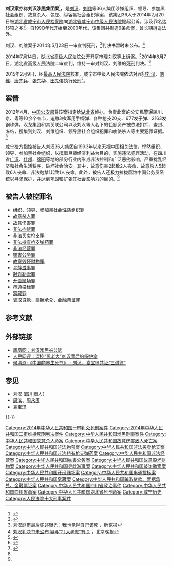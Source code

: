 {{Infobox criminal case
|名称=刘汉案
|又名=刘汉涉黑集团案
|图片=
|图片大小=<!--只写图片宽度的像素数即可，无需添加px-->
|图片说明=
|案件背景=
|公诉机构= 湖北省咸宁市人民检察院
|公诉日期= 2014年2月20日
|被告人员= [[刘汉_(四川商人)|刘汉]]等36人
|公诉罪名=
|审理法院= 湖北省咸宁市中级人民法院
|宣判日期=
|宣判结果=
|调查机构= [[湖北省公安厅|湖北省公安厅]]等[[湖北省|湖北省]][[公安机关|公安机关]]
|相关证人=
}}

'''刘汉案'''亦称'''刘汉涉黑集团案'''<ref>{{cite web |url = http://politics.people.com.cn/n/2014/0223/c1001-24437813.html |title = 四川民众自发放炮庆祝刘汉涉黑集团被公诉 |publisher = 人民网 |date = 2014年2月23日 |accessdate = 2014年2月23日 |archive-date = 2016年3月4日 |archive-url = https://web.archive.org/web/20160304091202/http://politics.people.com.cn/n/2014/0223/c1001-24437813.html |dead-url = no }}</ref>，是[[刘汉_(四川商人)|刘汉]]、[[刘维_(四川商人)|刘维]]等36人集团涉嫌组织、领导、参加黑社会组织、故意杀人、包庇、纵容黑社会组织等案，该集团36人于2014年2月20日被[[湖北省|湖北省]][[咸宁市|咸宁市]][[人民检察院|人民检察院]]向[[湖北省咸宁市中级人民法院|湖北省咸宁市中级人民法院]]提起公诉，涉及罪名达15项之多<ref name="aqxh">{{cite web |url = http://news.xinhuanet.com/legal/2014-02/20/c_119420502.htm |title = 刘汉刘维等36人涉嫌组织领导参加黑社会性质组织等案公诉 |publisher = 新华网 |date = 2014年2月20日 |accessdate = 2014年2月23日 |archive-date = 2015年12月12日 |archive-url = https://web.archive.org/web/20151212060517/http://news.xinhuanet.com/legal/2014-02/20/c_119420502.htm |dead-url = no }}</ref>。自1990年代开始至2000年代，该集团共制造9条命案，曾长期逍遥法外。

刘汉、刘维案于2014年5月23日一审宣判死刑，<ref>[http://news.163.com/14/0524/02/9SVPNSO200014AED.html 刘汉庭审最后陈述曝光：我也觉得自己该死] {{Wayback|url=http://news.163.com/14/0524/02/9SVPNSO200014AED.html |date=20140524022818 }}，新京报</ref>判决书暂时未公布。<ref>[http://www.cq.xinhuanet.com/2014-05/25/c_1110845794.htm 刘汉判决书未公布 疑与"打大老虎"有关] {{Wayback|url=http://www.cq.xinhuanet.com/2014-05/25/c_1110845794.htm |date=20140525214001 }}，北京晚报</ref>

2014年7月14日，[[湖北省高级人民法院|湖北省高级人民法院]]公开开庭审理刘汉等上诉案。<ref>{{Cite web |url=http://news.hexun.com/2014-07-15/166627767.html |title=刘汉案二审开庭 |accessdate=2014-08-07 |archive-date=2019-06-11 |archive-url=https://web.archive.org/web/20190611044347/http://news.hexun.com/2014-07-15/166627767.html |dead-url=no }}</ref>2014年8月7日，[[湖北省高级人民法院|湖北省高级人民法院]]二审宣判，维持一审对刘汉、刘维的[[死刑|死刑]]判决。<ref>{{Cite web |url=http://news.sohu.com/20140807/n403206235.shtml |title=湖北省高级人民法院维持一审对刘汉的死刑判决 |accessdate=2014-08-07 |archive-date=2019-01-13 |archive-url=https://web.archive.org/web/20190113065126/http://news.sohu.com/20140807/n403206235.shtml |dead-url=no }}</ref>

2015年2月9日，经[[中华人民共和国最高人民法院|最高人民法院]]核准，咸宁市中级人民法院依法对罪犯[[刘汉_(四川商人)|刘汉]]、[[刘维_(四川商人)|刘维]]、[[唐先兵|唐先兵]]、[[张东华|张东华]]、[[田先伟|田先伟]]执行[[死刑|死刑]]<ref>{{cite news |title = 四川富豪劉漢兄弟等5人被執行死刑 |publisher = [[BBC|BBC中文網]] |url = http://www.bbc.co.uk/zhongwen/trad/china/2015/02/150209_liuhan_death |date = 2015-02-09 |accessdate = 2015-02-10 |language = zh-hant |archive-date = 2015-03-06 |archive-url = https://web.archive.org/web/20150306172612/http://www.bbc.co.uk/zhongwen/trad/china/2015/02/150209_liuhan_death |dead-url = no }}</ref>。

== 案情 ==
{{Wikisourceshas|刘汉等组织领导黑社会性质组织故意杀人等死刑复核刑事裁定书}}
2012年4月，[[中国公安部|中国公安部]]将该案指定给[[湖北省|湖北省]]侦办。负责此案的公安民警辗转川、京、粤等10余个省市，追缴3枚军用手榴弹、各种枪支20支、677发子弹、2163发钢珠弹，汉龙集团和其关联公司以及刘汉等人名下的巨额资产被依法扣押、查封、冻结，搜集到刘汉、刘维组织、领导黑社会组织犯罪和唆使杀人等主要犯罪证据。<ref name="aqxh"/>

[[咸宁|咸宁]]检方指控被告人刘汉36人集团自1993年以来无视中国相关法律，悍然组织、领导、参加黑社会组织，以攫取巨额经济利益为目的，实施违法犯罪活动，在四川省[[广汉|广汉]]、[[什邡|什邡]]、[[绵阳|绵阳]]等地的部分行业内形成非法控制和广泛恶劣影响，严重扰乱经济和社会生活秩序，破坏社会治安。其中，故意伤害2起致2人丧命、故意杀人5起致6人丧命、非法拘禁1起致1人丧命。此外，被告人还极力拉拢腐蚀中国公务员系统以寻求保护，并达到巩固和扩张其社会影响力的目的。<ref name="aqxh"/>

== 被告人被控罪名 ==
* [[组织、领导、参加黑社会性质组织罪|组织、领导、参加黑社会性质组织罪]]
* [[故意杀人罪|故意杀人罪]]
* [[故意伤害罪|故意伤害罪]]
* [[非法拘禁罪|非法拘禁罪]]
* [[非法买卖枪支罪|非法买卖枪支罪]]
* [[非法持有枪支弹药罪|非法持有枪支弹药罪]]
* [[非法经营罪|非法经营罪]]
* [[妨害公务罪|妨害公务罪]]
* [[故意毁坏财物罪|故意毁坏财物罪]]
* [[寻衅滋事罪|寻衅滋事罪]]
* [[敲诈勒索罪|敲诈勒索罪]]
* [[开设赌场罪|开设赌场罪]]
* [[串通投标罪|串通投标罪]]
* [[窝藏罪|窝藏罪]]
* [[骗取贷款、票据承兑、金融票证罪|骗取贷款、票据承兑、金融票证罪]]

== 参考文献 ==
{{Reflist|2}}

== 外部链接 ==
* [http://news.ifeng.com/mainland/special/liuhan/ 凤凰网：刘汉涉黑被公诉] {{Wayback|url=http://news.ifeng.com/mainland/special/liuhan/ |date=20190113031019 }}
* [http://opinion.people.com.cn/n/2014/0221/c1003-24430841.html 人民网评：深挖“黑老大”刘汉背后的保护伞] {{Wayback|url=http://opinion.people.com.cn/n/2014/0221/c1003-24430841.html |date=20160304084523 }}
* [http://www.voachinese.com/content/heqinglian-blog-liuhan-20140525/1922124.html 何清涟:《中国商界生死书》 - 刘汉、袁宝璟共证“三诫律”] {{Wayback|url=http://www.voachinese.com/content/heqinglian-blog-liuhan-20140525/1922124.html |date=20160305025757 }}

== 参见 ==
* [[刘汉_(四川商人)|刘汉 (四川商人)]]
* [[周滨|周滨]]、[[周永康|周永康]]
* [[袁宝璟|袁宝璟]]

{{-}}
{{周永康}}

[[Category:2014年中华人民共和国一审判处死刑案件|Category:2014年中华人民共和国一审判处死刑案件]]
[[Category:2014年中华人民共和国二审维持死刑判决案件|Category:2014年中华人民共和国二审维持死刑判决案件]]
[[Category:中华人民共和国涉黑刑事案件|Category:中华人民共和国涉黑刑事案件]]
[[Category:中华人民共和国故意杀人命案|Category:中华人民共和国故意杀人命案]]
[[Category:中华人民共和国故意伤害致人死亡案|Category:中华人民共和国故意伤害致人死亡案]]
[[Category:中华人民共和国非法拘禁案|Category:中华人民共和国非法拘禁案]]
[[Category:中华人民共和国非法买卖枪支案|Category:中华人民共和国非法买卖枪支案]]
[[Category:中华人民共和国非法持有枪支弹药案|Category:中华人民共和国非法持有枪支弹药案]]
[[Category:中华人民共和国非法经营案|Category:中华人民共和国非法经营案]]
[[Category:中华人民共和国妨害公务案|Category:中华人民共和国妨害公务案]]
[[Category:中华人民共和国故意毁坏财物案|Category:中华人民共和国故意毁坏财物案]]
[[Category:中华人民共和国寻衅滋事案|Category:中华人民共和国寻衅滋事案]]
[[Category:中华人民共和国敲诈勒索案|Category:中华人民共和国敲诈勒索案]]
[[Category:中华人民共和国开设赌场案|Category:中华人民共和国开设赌场案]]
[[Category:中华人民共和国串通投标案|Category:中华人民共和国串通投标案]]
[[Category:中华人民共和国窝藏案|Category:中华人民共和国窝藏案]]
[[Category:中华人民共和国骗取贷款、票据承兑、金融票证案|Category:中华人民共和国骗取贷款、票据承兑、金融票证案]]
[[Category:中华人民共和国四川省政治事件|Category:中华人民共和国四川省政治事件]]
[[Category:中华人民共和国四川省命案|Category:中华人民共和国四川省命案]]
[[Category:中华人民共和国湖北省死刑命案|Category:中华人民共和国湖北省死刑命案]]
[[Category:咸宁历史|Category:咸宁历史]]
[[Category:人民法院十大刑事案件|Category:人民法院十大刑事案件]]